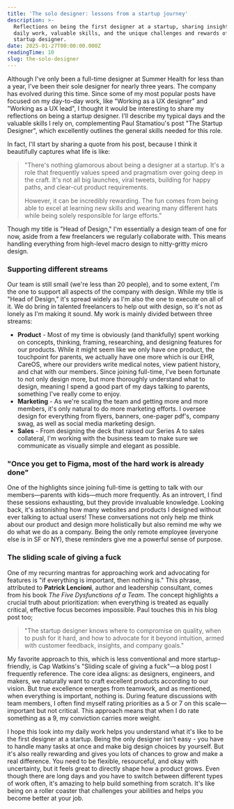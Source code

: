 ```yaml
---
title: 'The solo designer: lessons from a startup journey'
description: >-
  Reflections on being the first designer at a startup, sharing insights about
  daily work, valuable skills, and the unique challenges and rewards of being a
  startup designer.
date: 2025-01-27T00:00:00.000Z
readingTime: 10
slug: the-solo-designer
---
```


Although I've only been a full-time designer at Summer Health for less than a year, I've been their sole designer for nearly three years. The company has evolved during this time. Since some of my most popular posts have focused on my day-to-day work, like "Working as a UX designer" and "Working as a UX lead", I thought it would be interesting to share my reflections on being a startup designer. I'll describe my typical days and the valuable skills I rely on, complementing Paul Stamatiou's post "The Startup Designer", which excellently outlines the general skills needed for this role.

In fact, I'll start by sharing a quote from his post, because I think it beautifully captures what life is like:

> "There's nothing glamorous about being a designer at a startup. It's a role that frequently values speed and pragmatism over going deep in the craft. It's not all big launches, viral tweets, building for happy paths, and clear-cut product requirements.  
>  
> However, it can be incredibly rewarding. The fun comes from being able to excel at learning new skills and wearing many different hats while being solely responsible for large efforts."

Though my title is "Head of Design," I'm essentially a design team of one for now, aside from a few freelancers we regularly collaborate with. This means handling everything from high-level macro design to nitty-gritty micro design.

### Supporting different streams

Our team is still small (we're less than 20 people), and to some extent, I'm the one to support all aspects of the company with design. While my title is "Head of Design," it's spread widely as I'm also the one to execute on all of it. We do bring in talented freelancers to help out with design, so it's not as lonely as I'm making it sound. My work is mainly divided between three streams:

* **Product** - Most of my time is obviously (and thankfully) spent working on concepts, thinking, framing, researching, and designing features for our products. While it might seem like we only have one product, the touchpoint for parents, we actually have one more which is our EHR, CareOS, where our providers write medical notes, view patient history, and chat with our members. Since joining full-time, I've been fortunate to not only design more, but more thoroughly understand what to design, meaning I spend a good part of my days talking to parents, something I've really come to enjoy.
* **Marketing** - As we're scaling the team and getting more and more members, it's only natural to do more marketing efforts. I oversee design for everything from flyers, banners, one-pager pdf's, company swag, as well as social media marketing design.
* **Sales** - From designing the deck that raised our Series A to sales collateral, I'm working with the business team to make sure we communicate as visually simple and elegant as possible.

### "Once you get to Figma, most of the hard work is already done"

One of the highlights since joining full-time is getting to talk with our members—parents with kids—much more frequently. As an introvert, I find these sessions exhausting, but they provide invaluable knowledge. Looking back, it's astonishing how many websites and products I designed without ever talking to actual users! These conversations not only help me think about our product and design more holistically but also remind me why we do what we do as a company. Being the only remote employee (everyone else is in SF or NY), these reminders give me a powerful sense of purpose.

### The sliding scale of giving a fuck

One of my recurring mantras for approaching work and advocating for features is "if everything is important, then nothing is." This phrase, attributed to **Patrick Lencioni**, author and leadership consultant, comes from his book _The Five Dysfunctions of a Team_. The concept highlights a crucial truth about prioritization: when everything is treated as equally critical, effective focus becomes impossible. Paul touches this in his blog post too;

> "The startup designer knows where to compromise on quality, when to push for it hard, and how to advocate for it beyond intuition, armed with customer feedback, insights, and company goals."

My favorite approach to this, which is less conventional and more startup-friendly, is Cap Watkins's "Sliding scale of giving a fuck"—a blog post I frequently reference. The core idea aligns: as designers, engineers, and makers, we naturally want to craft excellent products according to our vision. But true excellence emerges from teamwork, and as mentioned, when everything is important, nothing is. During feature discussions with team members, I often find myself rating priorities as a 5 or 7 on this scale—important but not critical. This approach means that when I do rate something as a 9, my conviction carries more weight.

I hope this look into my daily work helps you understand what it's like to be the first designer at a startup. Being the only designer isn't easy - you have to handle many tasks at once and make big design choices by yourself. But it's also really rewarding and gives you lots of chances to grow and make a real difference. You need to be flexible, resourceful, and okay with uncertainty, but it feels great to directly shape how a product grows. Even though there are long days and you have to switch between different types of work often, it's amazing to help build something from scratch. It's like being on a roller coaster that challenges your abilities and helps you become better at your job.
